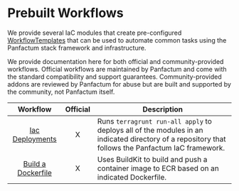 # Prebuilt Workflows

We provide several IaC modules that create pre-configured [WorkflowTemplates](https://argo-workflows.readthedocs.io/en/latest/workflow-templates/)
that can be used to automate common tasks using the Panfactum stack framework and infrastructure.

We provide documentation here for both official and community-provided workflows. Official workflows are maintained by
Panfactum and come with the standard compatibility and support guarantees. Community-provided addons are reviewed
by Panfactum for abuse but are built and supported by the community, not Panfactum itself.

|                                                 Workflow                                                 | Official | Description                                                                                                                               |
|:--------------------------------------------------------------------------------------------------------:|:--------:|-------------------------------------------------------------------------------------------------------------------------------------------|
|      [Iac Deployments](/docs/main/reference/infrastructure-modules/submodule/workflow/wf_tf_deploy)      |    X     | Runs `terragrunt run-all apply` to deploys all of the modules in an indicated directory of a repository that follows the Panfactum IaC framework. |
| [Build a Dockerfile](/docs/main/reference/infrastructure-modules/submodule/workflow/wf_dockerfile_build) |    X     | Uses BuildKit to build and push a container image to ECR based on an indicated Dockerfile.                                                |
